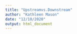 ```yaml
---
title: "Upstreamvs.Downstream"
author: "Kathleen Mason"
date: "12/10/2020"
output: html_document
---
```


```r

```

